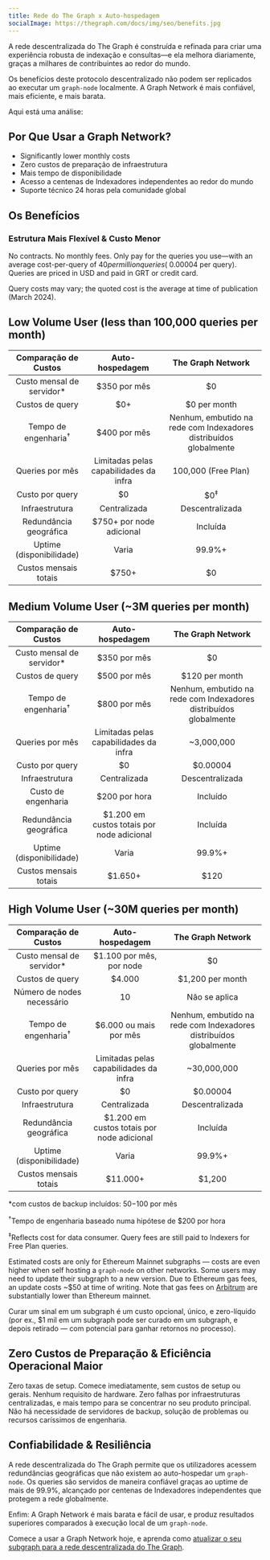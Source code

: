 ```yaml
---
title: Rede do The Graph x Auto-hospedagem
socialImage: https://thegraph.com/docs/img/seo/benefits.jpg
---
```


A rede descentralizada do The Graph é construída e refinada para criar uma experiência robusta de indexação e consultas—e ela melhora diariamente, graças a milhares de contribuintes ao redor do mundo.

Os benefícios deste protocolo descentralizado não podem ser replicados ao executar um `graph-node` localmente. A Graph Network é mais confiável, mais eficiente, e mais barata.

Aqui está uma análise:

## Por Que Usar a Graph Network?

- Significantly lower monthly costs
- Zero custos de preparação de infraestrutura
- Mais tempo de disponibilidade
- Acesso a centenas de Indexadores independentes ao redor do mundo
- Suporte técnico 24 horas pela comunidade global

## Os Benefícios

### Estrutura Mais Flexível & Custo Menor

No contracts. No monthly fees. Only pay for the queries you use—with an average cost-per-query of $40 per million queries (~$0.00004 per query). Queries are priced in USD and paid in GRT or credit card.

Query costs may vary; the quoted cost is the average at time of publication (March 2024).

## Low Volume User (less than 100,000 queries per month)

|      Comparação de Custos       |             Auto-hospedagem             |                         The Graph Network                         |
|:-------------------------------:|:---------------------------------------:|:-----------------------------------------------------------------:|
|  Custo mensal de servidor\*   |              $350 por mês               |                                $0                                 |
|         Custos de query         |                   $0+                   |                           $0 per month                            |
| Tempo de engenharia<sup>†</sup> |              $400 por mês               | Nenhum, embutido na rede com Indexadores distribuídos globalmente |
|         Queries por mês         | Limitadas pelas capabilidades da infra  |                        100,000 (Free Plan)                        |
|         Custo por query         |                   $0                    |                          $0<sup>‡</sup>                           |
|         Infraestrutura          |              Centralizada               |                          Descentralizada                          |
|     Redundância geográfica      |        $750+ por node adicional         |                             Incluída                              |
|    Uptime (disponibilidade)     |                  Varia                  |                              99.9%+                               |
|      Custos mensais totais      | <span className="highlight-row" />$750+ |                                $0                                 |

## Medium Volume User (~3M queries per month)

|      Comparação de Custos       |              Auto-hospedagem               |                         The Graph Network                         |
|:-------------------------------:|:------------------------------------------:|:-----------------------------------------------------------------:|
|  Custo mensal de servidor\*   |                $350 por mês                |                                $0                                 |
|         Custos de query         |                $500 por mês                |                          $120 per month                           |
| Tempo de engenharia<sup>†</sup> |                $800 por mês                | Nenhum, embutido na rede com Indexadores distribuídos globalmente |
|         Queries por mês         |   Limitadas pelas capabilidades da infra   |                            ~3,000,000                             |
|         Custo por query         |                     $0                     |                             $0.00004                              |
|         Infraestrutura          |                Centralizada                |                          Descentralizada                          |
|       Custo de engenharia       |               $200 por hora                |                             Incluído                              |
|     Redundância geográfica      | $1.200 em custos totais por node adicional |                             Incluída                              |
|    Uptime (disponibilidade)     |                   Varia                    |                              99.9%+                               |
|      Custos mensais totais      | <span className="highlight-row" /> $1.650+ |                               $120                                |

## High Volume User (~30M queries per month)

|      Comparação de Custos       |               Auto-hospedagem               |                         The Graph Network                         |
|:-------------------------------:|:-------------------------------------------:|:-----------------------------------------------------------------:|
|  Custo mensal de servidor\*   |          $1.100 por mês, por node           |                                $0                                 |
|         Custos de query         |                   $4.000                    |                         $1,200 per month                          |
|   Número de nodes necessário    |                     10                      |                           Não se aplica                           |
| Tempo de engenharia<sup>†</sup> |           $6.000 ou mais por mês            | Nenhum, embutido na rede com Indexadores distribuídos globalmente |
|         Queries por mês         |   Limitadas pelas capabilidades da infra    |                            ~30,000,000                            |
|         Custo por query         |                     $0                      |                             $0.00004                              |
|         Infraestrutura          |                Centralizada                 |                          Descentralizada                          |
|     Redundância geográfica      | $1.200 em custos totais por node adicional  |                             Incluída                              |
|    Uptime (disponibilidade)     |                    Varia                    |                              99.9%+                               |
|      Custos mensais totais      | <span className="highlight-row" /> $11.000+ |                              $1,200                               |

\*com custos de backup incluídos: $50-$100 por mês

<sup>†</sup>Tempo de engenharia baseado numa hipótese de $200 por hora

<sup>‡</sup>Reflects cost for data consumer. Query fees are still paid to Indexers for Free Plan queries.

Estimated costs are only for Ethereum Mainnet subgraphs — costs are even higher when self hosting a `graph-node` on other networks. Some users may need to update their subgraph to a new version. Due to Ethereum gas fees, an update costs ~$50 at time of writing. Note that gas fees on [Arbitrum](/arbitrum/arbitrum-faq) are substantially lower than Ethereum mainnet.

Curar um sinal em um subgraph é um custo opcional, único, e zero-líquido (por ex., $1 mil em um subgraph pode ser curado em um subgraph, e depois retirado — com potencial para ganhar retornos no processo).

## Zero Custos de Preparação & Eficiência Operacional Maior

Zero taxas de setup. Comece imediatamente, sem custos de setup ou gerais. Nenhum requisito de hardware. Zero falhas por infraestruturas centralizadas, e mais tempo para se concentrar no seu produto principal. Não há necessidade de servidores de backup, solução de problemas ou recursos caríssimos de engenharia.

## Confiabilidade & Resiliência

A rede descentralizada do The Graph permite que os utilizadores acessem redundâncias geográficas que não existem ao auto-hospedar um `graph-node`. Os queries são servidos de maneira confiável graças ao uptime de mais de 99.9%, alcançado por centenas de Indexadores independentes que protegem a rede globalmente.

Enfim: A Graph Network é mais barata e fácil de usar, e produz resultados superiores comparados à execução local de um `graph-node`.

Comece a usar a Graph Network hoje, e aprenda como [atualizar o seu subgraph para a rede descentralizada do The Graph](/cookbook/upgrading-a-subgraph).

